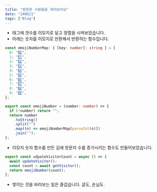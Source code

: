 ```yaml
---
title: "방문한 사람들을 세어보아요"
date: "240621"
tags: ["Blog"]
---
```


- 태그에 갯수를 이모지로 달고 정렬을 시켜보았습니다.
- 아래는 숫자를 이모지로 반환해서 반환하는 함수입니다.

```typescript
const emojiNumberMap: { [key: number]: string } = {
  0: "0️⃣",
  1: "1️⃣",
  2: "2️⃣",
  3: "3️⃣",
  4: "4️⃣",
  5: "5️⃣",
  6: "6️⃣",
  7: "7️⃣",
  8: "8️⃣",
  9: "9️⃣",
};

export const emojiNumber = (number: number) => {
  if (!number) return "";
  return number
    .toString()
    .split("")
    .map((n) => emojiNumberMap[parseInt(n)])
    .join("");
};
```

- 이모지 숫자 함수를 만든 김에 방문자 수를 증가시키는 함수도 만들어보았습니다.

```typescript
export const udpateVisitorCount = async () => {
  await updateVisitor();
  const count = await getVisitor();
  return emojiNumber(count);
};
```

- 쌓이는 것을 바라보는 일은 즐겁습니다. 글도, 손님도.
